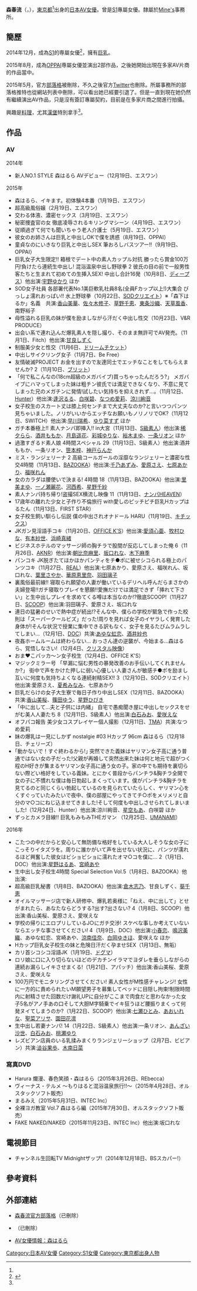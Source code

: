 {{AV女優|
|モデル名=森 はるら
|ふりがな=もり はるら
|画像ファイル=
|別名=
|愛称=もりはる
|生年=1995
|生月=12
|生日=25
|出身地={{JPN}}[[東京都|東京都]]
|血液型=[[O型|O型]]
|時点=2014年11月<ref name="HARURA">{{cite web |url=http://www.s1s1s1.com/actress/-/detail/=/id=1027976/ |title=AV女優情報：森はるら |publisher=エスワン |accessdate=2014-12-19 |archive-date=2014-12-20 |archive-url=https://web.archive.org/web/20141220053419/http://www.s1s1s1.com/actress/-/detail/=/id=1027976/ |dead-url=no }}</ref>
|身長=156
|体重=
|バスト=93
|ウエスト=59
|ヒップ=89
|カップ=H
|股下=
|靴=
|身体備考=美巨乳
|ジャンル=[[AV女優|AV女優]]
|AV出演期間=2014年 - 2018年
|活動備考=
|他の活動=
|その他=
}}

{{Japanese|japanese=森 はるら|kana=もり はるら|romaji=Mori Harura}}

'''森春流'''（{{lang-ja|森はるら}}，{{bd|1995年|12月25日}}），[[東京都|東京都]]<ref name="HARURA"/>出身的[[日本|日本]][[AV女優|AV女優]]。曾是[[S1_(AV公司)|S1]]專屬女優。隸屬於[[Mine's|Mine's]]事務所。

== 簡歷 ==
2014年12月，成為[[S1_(AV公司)|S1]]的専屬女優<ref name="エスワン">{{cite web |url=http://www.s1s1s1.com/works/-/detail/=/cid=snis306/ |title=新人NO.1STYLE 森はるらAVデビュー |publisher=[[S1_(AV公司)|エスワン]] |accessdate=2014-12-19 |archive-date=2014-12-21 |archive-url=https://web.archive.org/web/20141221130824/http://www.s1s1s1.com/works/-/detail/=/cid=snis306/ |dead-url=no }}</ref>，擁有[[巨乳|巨乳]]。

2015年8月，成為[[OPPAI_(AV片商)|OPPAI]]専屬女優並演出2部作品，之後她開始出現在多家AV片商的作品當中。

2015年5月，官方[[部落格|部落格]]被刪除，不久之後官方[[Twitter|Twitter]]也刪除。所屬事務所的部落格推特也從網站列表中刪除，可以看出她已經要引退了。但是一直到現在她仍然有繼續演出AV作品，只是沒有簽訂專屬契約，目前是在多家片商之間進行拍攝。

興趣是[[料理|料理]]，尤其[[漢堡|漢堡]]特別拿手<ref name="HARURA" />。

== 作品 ==
=== AV ===
; 2014年
* 新人NO.1 STYLE 森はるら AVデビュー（12月19日、エスワン）

; 2015年
* 森はるら、イキます。初体験4本番（1月19日、エスワン）
* 超高級風俗嬢（2月19日、エスワン）
* 交わる体液、濃密セックス（3月19日、エスワン）
* 秘密捜査官の女 徹底凌辱されるキリングマシーン（4月19日、エスワン）
* 従順過ぎて何でも聞いちゃう老人介護士（5月19日、エスワン）
* 彼女のお姉さんは巨乳と中出しOKで僕を誘惑（8月19日、OPPAI）
* 童貞なのにいきなり巨乳と中出しSEX 筆おろしバスツアー!!（9月19日、OPPAI）
* 巨乳女子大生限定!! 箱根でデート中の素人カップル対抗 勝ったら賞金100万円!負けたら連続生中出し! 混浴温泉中出し野球拳 2 彼氏の目の前で一般男性客たちと生まれて初めての生挿入SEX! 中出し合計16発（10月8日、[[ディープス|ディープス]]）他出演:[[宇野ゆかり|宇野ゆかり]] ほか
* SOD女子社員 各部署代表No.1美巨軟乳社員8名(全員Fカップ以上!)大集合 びっしょ濡れおっぱい!! 水上野球拳（10月22日、[[SODクリエイト|SODクリエイト]]）※「森下はるか」名義　共演:[[香山美桜|香山美華]]、[[里咲しおり|佐々木修子]]、[[星野千紗|草野千恵]]、[[西条沙羅|東条沙織]]、[[天野ふうか|天草風香]]、南野裕子
* 母性溢れる巨乳の妹が僕を励ましながら汗だく中出し性交（10月23日、V&R PRODUCE）
* 出会い系で連れ込んだ爆乳素人を隠し撮り、そのまま無許可でAV発売。（11月1日、Fitch）他出演:[[甘良しずく|甘良しずく]]
* 制服美少女と性交（11月6日、[[ドリームチケット|ドリームチケット]]）
* 中出しサイクリング女子（11月7日、Be Free）
* 友情破滅PROJECT お金を出すので友達同士でエッチなことをしてもらえませんか? 2（11月10日、[[ブリット_(アダルトビデオ)|ブリット]]）
* 「何で私こんなの(18cm超級のメガバイブ)買っちゃったんだろう?」 メガバイブにハマってしまった妹は粗チン彼氏では満足できなくなり、不意に見てしまった兄のメガチンに発情!試したい気持ちを抑えきれず…。（11月12日、[[Hunter_(アダルトビデオ)|Hunter]]）他出演:[[逢沢るる|逢沢るる]]、[[涼宮琴音|白咲碧]]、[[なつめ愛莉|なつめ愛莉]]、[[涼川絢音|涼川絢音]]
* 女子校生のスカート丈は膝上何センチまで大丈夫なのか?と言いつつパンツ見ちゃいました。ノリがいいからエッチなお願いもノリノリでOK?（11月12日、SWITCH）他出演:[[早川瑞希|早川瑞希]]、[[ゆり菜すず|ゆり菜すず]] ほか
* ガチ本番極上!! 素人ナンパ即挿入!! in大宮（11月13日、[[ケイ・エム・プロデュース|S級素人]]）他出演:[[稀夕らら|稀夕らら]]、[[酒井ももか|酒井ももか]]、[[月島遥花|月島遥花]]、[[彩城ゆりな|彩城ゆりな]]、[[裕木まゆ|裕木まゆ]]、[[一条リオン|一条リオン]] ほか
* 過激すぎるド素人娘 4時間スペシャル 29（11月13日、S級素人）他出演:酒井ももか、一条リオン、[[笹本梓|笹本梓]]、[[神戸らんか|神戸らんか]]
* ミス・ランジェリーナ 2 高級コールガールの淫靡なランジェリーと濃密な性交4時間（11月13日、[[ケイ・エム・プロデュース|BAZOOKA]]）他出演:[[千乃あずみ|千乃あずみ]]、[[愛原さえ|愛原さえ]]、[[七原あかり|七原あかり]]、[[福咲れん|福咲れん]]
* 女のカラダは腰使いで決まる! 4時間 18（11月13日、BAZOOKA）他出演:[[里美まゆ|里美まゆ]]、[[一ノ瀬麗花|一ノ瀬麗花]]、[[河西希|河西希]]、[[星野千紗|星野千紗]]
* 素人ナンパ持ち帰り!盗撮SEX横流し映像 11（11月13日、[[ケイ・エム・プロデュース|ナンパHEAVEN]]）
* 17歳年の離れた少女と子作り不倫旅行 with愛しのピッチピチ巨乳Hカップはるたん（11月13日、FIRST STAR）
* 女子校生飼い馴らし伝説 僕の中出されオナドール HARU（11月19日、[[妄想族_(アダルトビデオ)|キチックス]]）
* JKガン見淫語手コキ（11月20日、[[映天|OFFICE K'S]]）他出演:[[愛須心亜|愛須心亜]]、[[牧村ひな|牧村ひな]]、[[有本紗世|有本紗世]]、[[浜崎真緒|浜崎真緒]]
* ビジネスホテルのマッサージ師の胸チラで股間が反応してしまった俺 6（11月26日、[[アキノリ|AKNR]]）他出演:[[朝比奈麻里|朝比奈麻里]]、[[坂口れな|坂口れな]]、[[木下麻季|木下麻季]]
* パンコキ JK脱ぎたてほかほかパンティをチ●ポに被せシコられる極上のパンツコキ（11月27日、[[レアル・ワークス|REAL]]）他出演:七原あかり、愛原さえ、福咲れん、坂口れな、[[葉里さやか|葉里さやか]]、[[華原恵里奈|華原恵里奈]]、[[羽田璃子|羽田璃子]]
* 裏風俗最前線!! 寝取られ願望の人妻が働いているデリヘル呼んだらまさかの夫婦登場!!ガチ寝取りプレイを懇願!!愛撫だけでは満足できず「挿れて下さい」と生中出しプレイを求めてくる噂は本当なのか!?徹底SCOOP!（11月27日、[[ケイ・エム・プロデュース|SCOOP]]）他出演:羽田璃子、愛原さえ、坂口れな
* 連日の猛暑のせいで熱中症が続出!?そんな中、僕らの学校が緊急で作った校則は「スーパークールビズ」だった!周りを見れば女子のイヤラしく発育した身体が!そんな状況で授業に集中できる訳もなく、女子を見るたびムラムラしてしまい…（12月1日、[[プレステージ_(アダルトビデオ)|DOC]]）共演:[[あゆな虹恋|あゆな虹恋]]、[[酒井紗也|酒井紗也]]
* 夜姦ホームルームは終わらない… おっさん達の逆襲が、今始まる…森はるら、覚悟しなさい!（12月4日、[[クリスタル映像|クリスタル映像]]）
* おま♥こパッカ〜ン女子校生（12月4日、OFFICE K'S）
* マジックミラー号 「早漏に悩む男性の暴発改善のお手伝いしてくれませんか?」 街中で声をかけた押しに弱い心優しい人妻さんが敏感チ●ポを励まし互いに何度も気持ちよくなる連続射精SEX!! 3（12月10日、SODクリエイト）他出演:愛原さえ、[[夏希みなみ|夏希みなみ]]、七原あかり
* 巨乳だらけの女子大生寮で毎日子作り中出しSEX（12月11日、BAZOOKA）共演:[[香山美桜|香山美桜]]、[[篠田ゆう|篠田ゆう]]、[[星野ひびき|星野ひびき]]
* 「中に出して…夫と子供には内緒」 自宅で愚痴聞き屋に中出しセックスをせがむ美人人妻たち 8（12月11日、S級素人）他出演:[[白石みお|白石みお]]、[[愛咲えな|愛咲えな]]
* オフパコ報告 美少女コスプレイヤー個人撮影（12月11日、[[トータル・メディア・エージェンシー|TMA]]）共演:なつめ愛莉
* 妹の爆乳は一見にしかず nostalgie #03 Hカップ 96cm 森はるら（12月18日、チェリーズ）
* ｢動かないで！すぐ終わるから!｣ 突然できた義妹はヤリマン女子高に通う普通ではない女の子だった!父親が再婚して突然出来た妹は何と地元で超がつく程のH好きが集まるヤリマン女子高に通う女の子。家の中でも期待を裏切らない際どい格好をしている義妹。とにかく普段からパンチラ&胸チラ全開で女の子に不慣れな僕は毎日勃起しまくっています。僕がパンチラ&胸チラを見てるのと同じくらい勃起しているのを見られていたらしく、ヤリマン心をくすぐっていたみたいで夜中、僕の部屋にやってきてチ○ポをメリメリと自分のマ○コにねじ込ませてきました!そして何度も中出しさせられてしまいました!（12月24日、Hunter）他出演:涼川絢音、[[星空もあ|星空もあ]]、白咲碧 ほか
* ずっとカメラ目線!! 巨乳もみもみTHEガマン （12月25日、[[ケイ・エム・プロデュース|UMANAMI]]）

; 2016年
* こたつの中だからと安心して無防備な格好をしている大人しそうな女の子にこっそりイタズラを。周りに誰かがいて声を出せない状況に、パンツが濡れるほど興奮した彼女はビショビショに濡れたオマ○コを僕に… 2（1月1日、DOC）他出演:[[星野はるあ|星野はるあ]]、[[宮崎あや|宮崎あや]]
* 生中出し女子校生4時間 Special Selection Vol.5（1月8日、BAZOOKA）他出演:
* 超高級巨乳秘書（1月8日、BAZOOKA）他出演:[[倉木志乃|倉木志乃]]、甘良しずく、[[葵千恵|葵千恵]]
* オイルマッサージ店で新人研修中、爆乳若奥様に「ねえ、中に出して」とせがまれたら、あなたならどうする?出す?出さない? 4（1月8日、SCOOP）他出演:香山美桜、愛原さえ、愛咲えな
* 学校の帰りにエロプリしているJ○にガチ交渉! スケベな事しか考えていないならエッチな事させてください! 4（1月9日、DOC）他出演:[[小春恋|小春恋]]、[[鳴沢美織|鳴沢美織]]、あゆな虹恋、宮崎あや、[[涼南佳奈|涼南佳奈]]、[[白岡ゆきほ|白岡ゆきほ]]、愛咲えな ほか
* Hカップ巨乳女子校生の妹と危険日汗だく孕ませSEX（1月13日、無垢）
* カリ首シコシコ淫語JK（1月19日、[[ドグマ_(アダルトビデオ)|ドグマ]]）
* ロリ娘に口に入り切らないほどのデカチンイラマでヨダレを垂らしながらの連続お漏らしイキさせまくる!（1月21日、アパッチ）他出演:香山美桜、愛原さえ、愛咲えな
* 100万円でモニタリングさせてください! 素人女性がM性感チャレンジ! 女性に一方的に責められたいM願望男子を募集してベッドに目隠し拘束!制限時間内に射精させた回数だけ謝礼UPに自分がここまで肉食だと思わなかった女子5名がアノ手あの口そして大胆M字騎乗でイキ狂うほど腰振りまくって何発ヌイてしまうのか?（1月22日、SCOOP）他出演:[[七瀬ひとみ|七瀬ひとみ]]、[[あおいれな|あおいれな]]、[[聖菜アリサ|聖菜アリサ]]、[[園田花凛|園田花凛]]
* 生中出し若妻ナンパ! 14（1月22日、S級素人）他出演:一条リオン、[[あんざい沙世|あんざい沙世]]、[[白石みお|白石みお]]、[[桃瀬ゆり|桃瀬ゆり]]
* レズビアン店員のいる乳揉みまくりランジェリーショップ（2月7日、ビビアン）共演:[[澁谷果歩|澁谷果歩]]、[[木南日菜|木南日菜]]

=== 寫真DVD ===
* Harura 爛漫、春色笑顔・森はるら（2015年3月26日、REbecca）
* ヴィーナス・テルメ 〜もりはると混浴温泉旅行!!〜（2015年4月28日、オルスタックソフト販売）
* まるみえ（2015年5月31日、INTEC Inc）
* 全裸ヨガ教室 Vol.7 森はるら編（2015年7月30日、オルスタックソフト販売）
* FAKE NAKED/NAKED（2015年11月23日、INTEC Inc）他出演:坂口れな

== 電視節目 ==
* チャンネル生回転TV Midnightザップ!（2014年12月18日、BSスカパー!）

== 參考資料 ==

{{Reflist}}

== 外部連結 ==
* [https://web.archive.org/web/20150307203559/http://blog.livedoor.jp/mori_harura 森春流官方部落格]（已刪除） 
* {{Twitter|mori_harura| 森春流}}（已刪除）
* [http://www.s1s1s1.com/actress/-/detail/=/id=1027976/ AV女優情報：森はるら] {{Wayback|url=http://www.s1s1s1.com/actress/-/detail/=/id=1027976/ |date=20160308210911 }}

{{DEFAULTSORT:Mori Harura}}
[[Category:日本AV女優|Category:日本AV女優]]
[[Category:S1女優|Category:S1女優]]
[[Category:東京都出身人物|Category:東京都出身人物]]